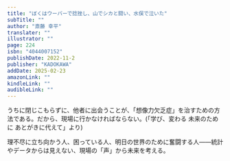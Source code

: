 ```yaml
---
title: "ぼくはウーバーで捻挫し、山でシカと闘い、水俣で泣いた"
subTitle: ""
author: "斎藤 幸平"
translater: ""
illustrator: ""
page: 224
isbn: "4044007152"
publishDate: 2022-11-2
publisher: "KADOKAWA"
addDate: 2025-02-23
amazonLink: ""
kindleLink: ""
audibleLink: ""
---
```


うちに閉じこもらずに、他者に出会うことが、「想像力欠乏症」を治すための方法である。だから、現場に行かなければならない。(「学び、変わる 未来のために あとがきに代えて」より)

理不尽に立ち向かう人、困っている人、明日の世界のために奮闘する人――統計やデータからは見えない、現場の「声」から未来を考える。